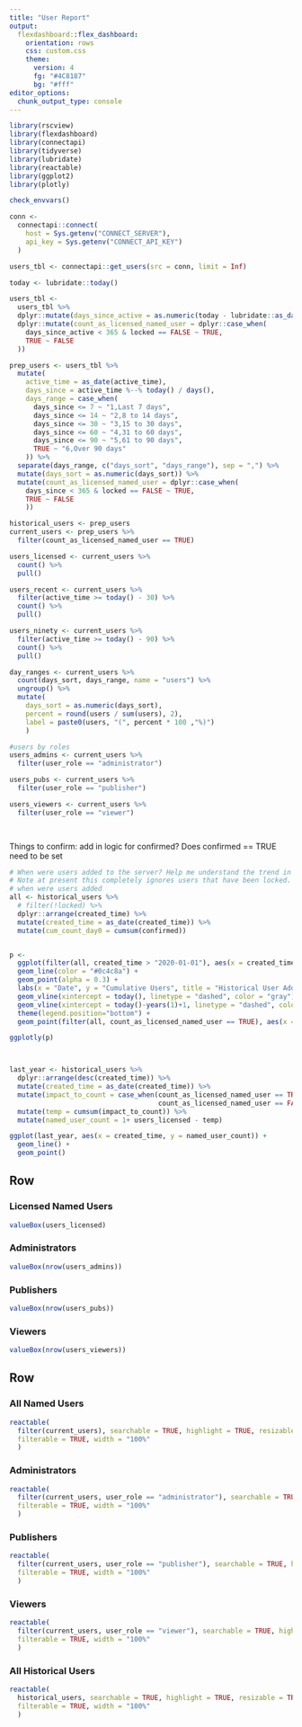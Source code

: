 ```yaml
---
title: "User Report"
output:
  flexdashboard::flex_dashboard:
    orientation: rows
    css: custom.css
    theme:
      version: 4
      fg: "#4C8187"
      bg: "#fff"
editor_options: 
  chunk_output_type: console
---
```


```r
library(rscview)
library(flexdashboard)
library(connectapi)
library(tidyverse)
library(lubridate)
library(reactable)
library(ggplot2)
library(plotly)
```

```r
check_envvars()
```

```r
conn <- 
  connectapi::connect(
    host = Sys.getenv("CONNECT_SERVER"),
    api_key = Sys.getenv("CONNECT_API_KEY")
  )

users_tbl <- connectapi::get_users(src = conn, limit = Inf)

today <- lubridate::today()

users_tbl <-
  users_tbl %>%
  dplyr::mutate(days_since_active = as.numeric(today - lubridate::as_date(active_time))) %>%
  dplyr::mutate(count_as_licensed_named_user = dplyr::case_when(
    days_since_active < 365 & locked == FALSE ~ TRUE,
    TRUE ~ FALSE
  ))
```



```r
prep_users <- users_tbl %>%
  mutate(
    active_time = as_date(active_time),
    days_since = active_time %--% today() / days(),
    days_range = case_when(
      days_since <= 7 ~ "1,Last 7 days",
      days_since <= 14 ~ "2,8 to 14 days",
      days_since <= 30 ~ "3,15 to 30 days",
      days_since <= 60 ~ "4,31 to 60 days",
      days_since <= 90 ~ "5,61 to 90 days",
      TRUE ~ "6,Over 90 days"
    )) %>%
  separate(days_range, c("days_sort", "days_range"), sep = ",") %>%
  mutate(days_sort = as.numeric(days_sort)) %>% 
  mutate(count_as_licensed_named_user = dplyr::case_when(
    days_since < 365 & locked == FALSE ~ TRUE,
    TRUE ~ FALSE
    ))  

historical_users <- prep_users
current_users <- prep_users %>% 
  filter(count_as_licensed_named_user == TRUE) 
```  

``` r

users_licensed <- current_users %>% 
  count() %>% 
  pull()

users_recent <- current_users %>%
  filter(active_time >= today() - 30) %>%
  count() %>%
  pull()

users_ninety <- current_users %>%
  filter(active_time >= today() - 90) %>%
  count() %>%
  pull()

day_ranges <- current_users %>%
  count(days_sort, days_range, name = "users") %>%
  ungroup() %>%
  mutate(
    days_sort = as.numeric(days_sort),
    percent = round(users / sum(users), 2),
    label = paste0(users, "(", percent * 100 ,"%)")
    )

#users by roles
users_admins <- current_users %>% 
  filter(user_role == "administrator")

users_pubs <- current_users %>% 
  filter(user_role == "publisher")

users_viewers <- current_users %>% 
  filter(user_role == "viewer")

  
```

Things to confirm:
add in logic for confirmed?  Does confirmed == TRUE need to be set 



```r
# When were users added to the server? Help me understand the trend in adding users. 
# Note at present this completely ignores users that have been locked.
# when were users added
all <- historical_users %>%
  # filter(!locked) %>% 
  dplyr::arrange(created_time) %>%
  mutate(created_time = as_date(created_time)) %>% 
  mutate(cum_count_day0 = cumsum(confirmed)) 


p <- 
  ggplot(filter(all, created_time > "2020-01-01"), aes(x = created_time, y = cum_count_day0, color = count_as_licensed_named_user)) +
  geom_line(color = "#0c4c8a") +
  geom_point(alpha = 0.3) +
  labs(x = "Date", y = "Cumulative Users", title = "Historical User Additions") +
  geom_vline(xintercept = today(), linetype = "dashed", color = "gray") +
  geom_vline(xintercept = today()-years(1)+1, linetype = "dashed", color = "gray") +
  theme(legend.position="bottom") +
  geom_point(filter(all, count_as_licensed_named_user == TRUE), aes(x = created_time, y = cum_count_day0))

ggplotly(p)



last_year <- historical_users %>% 
  dplyr::arrange(desc(created_time)) %>% 
  mutate(created_time = as_date(created_time)) %>% 
  mutate(impact_to_count = case_when(count_as_licensed_named_user == TRUE ~ 1, 
                                     count_as_licensed_named_user == FALSE ~ -1)) %>% 
  mutate(temp = cumsum(impact_to_count)) %>% 
  mutate(named_user_count = 1+ users_licensed - temp)

ggplot(last_year, aes(x = created_time, y = named_user_count)) + 
  geom_line() + 
  geom_point()
```




<!-- TODO: plot of last-365 new user activations (shows when users were added, spike plot that will be sparse except maybe at the service start) **doable**-->
<!-- TODO: plot of last-365 number of named users per day; need to have a line showing the user limit for the account **doable**-->

Row
-----------------------------------------------------------------------
### Licensed Named Users
```r
valueBox(users_licensed)
```

### Administrators
``` r
valueBox(nrow(users_admins))
```

### Publishers
``` r
valueBox(nrow(users_pubs))
```

### Viewers
``` r
valueBox(nrow(users_viewers))
```


Row{.tabset .tabset-fade}
-------------------------------------
   
### All Named Users
    
```r
reactable(
  filter(current_users), searchable = TRUE, highlight = TRUE, resizable = TRUE,
  filterable = TRUE, width = "100%"
  )

```
 
### Administrators
    
```r
reactable(
  filter(current_users, user_role == "administrator"), searchable = TRUE, highlight = TRUE, resizable = TRUE,
  filterable = TRUE, width = "100%"
  )

```

### Publishers
    
```r
reactable(
  filter(current_users, user_role == "publisher"), searchable = TRUE, highlight = TRUE, resizable = TRUE,
  filterable = TRUE, width = "100%"
  )

```

### Viewers
    
```r
reactable(
  filter(current_users, user_role == "viewer"), searchable = TRUE, highlight = TRUE, resizable = TRUE,
  filterable = TRUE, width = "100%"
  )

```

### All Historical Users

```r
reactable(
  historical_users, searchable = TRUE, highlight = TRUE, resizable = TRUE,
  filterable = TRUE, width = "100%"
  )
```   
 
